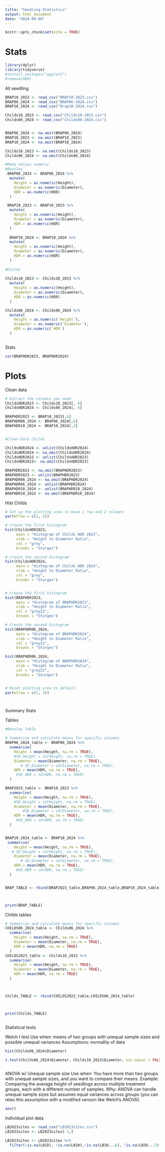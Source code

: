 ```yaml
---
title: "Seedling Statistics"
output: html_document
date: "2024-09-04"
---
```


```r
knitr::opts_chunk$set(echo = TRUE)
```

# Stats

```r
library(dplyr) 
library(tidyverse)
#install.packages("ggplot2")
#remove(HDR)
```

All seedling

```r
BRAP10_2023 <- read_csv("BRAP10-2023.csv")
BRAP06_2024 <- read_csv("BRAP06-2024.csv")
BRAP10_2024 <- read_csv("Brap10-2024.csv")

Childs10_2023 <- read_csv("Childs10-2023.csv")
Childs06_2024 <- read_csv("Childs06-2024.csv")


BRAP06_2024 <- na.omit(BRAP06_2024)
BRAP10_2023 <- na.omit(BRAP10_2023)
BRAP10_2024 <- na.omit(BRAP10_2024)

Childs10_2023 <- na.omit(Childs10_2023)
Childs06_2024 <- na.omit(Childs06_2024)

```


```r
#Make Values numeric
#Beasley
 BRAP06_2024 <- BRAP06_2024 %>%
  mutate(
    Height = as.numeric(Height),
    Diameter = as.numeric(Diameter),
    HDR = as.numeric(HDR)
  )

 BRAP10_2023 <- BRAP10_2023 %>%
  mutate(
    Height = as.numeric(Height),
    Diameter = as.numeric(Diameter),
    HDR = as.numeric(HDR)
  )
 
  BRAP10_2024 <- BRAP10_2024 %>%
  mutate(
    Height = as.numeric(Height),
    Diameter = as.numeric(Diameter),
    HDR = as.numeric(HDR)
  )
 
#Childs
 
Childs10_2023 <- Childs10_2023 %>%
  mutate(
    Height = as.numeric(Height),
    Diameter = as.numeric(Diameter),
    HDR = as.numeric(HDR)
  )

Childs06_2024 <- Childs06_2024 %>%
  mutate(
    Height = as.numeric(`Height`),
    Diameter = as.numeric(`Diameter`),
    HDR = as.numeric(`HDR`)
  )
 
```

Stats

```r


cor(BRAPHDR2023, BRAPHDR2024)

```

# Plots

Clean data

```r
# Extract the columns you need
ChildsHDR2023 <- Childs10_2023[, 6]
ChildsHDR2024 <- Childs06_2024[, 6]

BRAPHDR2023 <- BRAP10_2023[,6]
BRAPHDR06_2024 <- BRAP06_2024[,6]
BRAPHDR10_2024 <- BRAP10_2024[,3]


#Clean Data Childs

ChildsHDR2024 <- unlist(ChildsHDR2024)
ChildsHDR2024 <- na.omit(ChildsHDR2024)
ChildsHDR2023 <- unlist(ChildsHDR2023)
ChildsHDR2023<- na.omit(ChildsHDR2023)

BRAPHDR2023 <- na.omit(BRAPHDR2023)
BRAPHDR2023 <- unlist(BRAPHDR2023)
BRAPHDR06_2024 <- na.omit(BRAPHDR2024)
BRAPHDR06_2024 <- unlist(BRAPHDR2024)
BRAPHDR10_2024 <- unlist(BRAPHDR10_2024)
BRAPHDR10_2024 <- na.omit(BRAPHDR10_2024)


```


Hist Childs

```r
# Set up the plotting area to have 1 row and 2 columns
par(mfrow = c(2, 2))

# Create the first histogram
hist(ChildsHDR2023, 
     main = "Histogram of Childs HDR 2023", 
     xlab = "Height to Diameter Ratio", 
     col = "grey", 
     breaks = "Sturges")

# Create the second histogram
hist(ChildsHDR2024, 
     main = "Histogram of Childs HDR 2024",
     xlab = "Height to Diameter Ratio", 
     col = "grey", 
     breaks = "Sturges")


# Create the first histogram
hist(BRAPHDR2023, 
     main = "Histogram of BRAPHDR2023", 
     xlab = "Height to Diameter Ratio", 
     col = "grey22", 
     breaks = "Sturges")

# Create the second histogram
hist(BRAPHDR06_2024, 
     main = "Histogram of BRAPHDR2024", 
     xlab = "Height to Diameter Ratio", 
     col = "grey22", 
     breaks = "Sturges")

hist(BRAPHDR06_2024, 
     main = "Histogram of BRAPHDR2024", 
     xlab = "Height to Diameter Ratio", 
     col = "grey22", 
     breaks = "Sturges")


# Reset plotting area to default
par(mfrow = c(2, 3))




```


Summary Stats

Tables
```r
#Beasley Table

# Summarize and calculate means for specific columns
BRAP06_2024_table <- BRAP06_2024 %>%
  summarise(
    Height = mean(Height, na.rm = TRUE),
    #SD_Height = sd(Height, na.rm = TRUE),
    Diameter = mean(Diameter, na.rm = TRUE),
       # SD_Diameter = sd(Diameter, na.rm = TRUE),
    HDR = mean(HDR, na.rm = TRUE),
     #SD_HDR = sd(HDR, na.rm = TRUE)
  )

BRAP2023_table <- BRAP10_2023 %>%
  summarise(
    Height = mean(Height, na.rm = TRUE),
    #SD_Height = sd(Height, na.rm = TRUE),
    Diameter = mean(Diameter, na.rm = TRUE),
        #SD_Diameter = sd(Diameter, na.rm = TRUE),
    HDR = mean(HDR, na.rm = TRUE),
     #SD_HDR = sd(HDR, na.rm = TRUE)
  )


BRAP10_2024_table <- BRAP10_2024 %>%
 summarise(
    Height = mean(Height, na.rm = TRUE),
   # SD_Height = sd(Height, na.rm = TRUE),
    Diameter = mean(Diameter, na.rm = TRUE),
       # SD_Diameter = sd(Diameter, na.rm = TRUE),
    HDR = mean(HDR, na.rm = TRUE),
     #SD_HDR = sd(HDR, na.rm = TRUE)
  )


BRAP_TABLE <- rbind(BRAP2023_table,BRAP06_2024_table,BRAP10_2024_table)



print(BRAP_TABLE)
```

Childs tables
```r
# Summarize and calculate means for specific columns
CHILDS06_2024_table <- Childs06_2024 %>%
  summarise(
    Height = mean(Height, na.rm = TRUE),
    Diameter = mean(Diameter, na.rm = TRUE),
    HDR = mean(HDR, na.rm = TRUE)
  )
CHILDS2023_table <- Childs10_2023 %>%
  summarise(
    Height = mean(Height, na.rm = TRUE),
    Diameter = mean(Diameter, na.rm = TRUE),
    HDR = mean(HDR, na.rm = TRUE)
  )



Childs_TABLE <- rbind(CHILDS2023_table,CHILDS06_2024_table)



print(Childs_TABLE)



```

Statistical tests

Welch t test
Use when: means of two groups with unequal sample sizes and possible unequal variances
Assumptions: normality of data

```r
hist(Childs06_2024$Diameter)

t.test(Childs06_2024$Diameter, Childs10_2023$Diameter, var.equal = FALSE)



```

ANOVA w/ Unequal sample size
Use when: You have more than two groups with unequal sample sizes, and you want to compare their means.
Example: Comparing the average height of seedlings across multiple treatment groups, each with a different number of samples.
Why: ANOVA can handle unequal sample sizes but assumes equal variances across groups (you can relax this assumption with a modified version like Welch’s ANOVA).

```r

aov()

```




Individual plot data

```r
LB2023sites <- read_csv("LB2023sites.csv")
LB2023sites <- LB2023sites[-1,]

LB2023sites <- LB2023sites %>%
  filter(!is.na(LB1D), !is.na(LB1H),!is.na(LB3D...6), !is.na(LB3D...5) )
```







